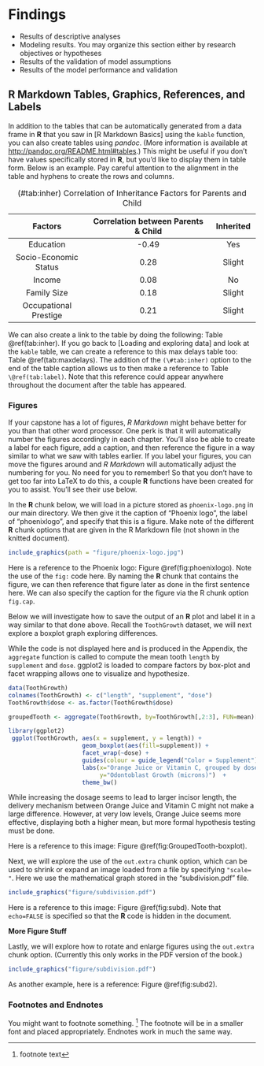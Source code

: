 # Findings {#findings .unnumbered}

 * Results of descriptive analyses
 * Modeling results. You may organize this section either by research objectives or hypotheses
 * Results of the validation of model assumptions
 * Results of the model performance and validation

## R Markdown Tables, Graphics, References, and Labels {#ref-labels .unnumbered}

In addition to the tables that can be automatically generated from a data frame in **R** that you saw in [R Markdown Basics] using the `kable` function, you can also create tables using _pandoc_. (More information is available at <http://pandoc.org/README.html#tables>.)  This might be useful if you don't have values specifically stored in **R**, but you'd like to display them in table form.  Below is an example.  Pay careful attention to the alignment in the table and hyphens to create the rows and columns.

----------------------------------------------------------------------------------
  Factors                    Correlation between Parents & Child      Inherited
------------------------- ----------------------------------------- --------------
  Education                                -0.49                         Yes
  
  Socio-Economic Status                     0.28                        Slight   
  
  Income                                    0.08                          No
  
  Family Size                               0.18                        Slight
  
  Occupational Prestige                     0.21                        Slight
------------------------- ----------------------------------------- --------------
Table: (\#tab:inher) Correlation of Inheritance Factors for Parents and Child 

We can also create a link to the table by doing the following: Table \@ref(tab:inher).  If you go back to [Loading and exploring data] and look at the `kable` table, we can create a reference to this max delays table too: Table \@ref(tab:maxdelays). The addition of the `(\#tab:inher)` option to the end of the table caption allows us to then make a reference to Table `\@ref(tab:label)`. Note that this reference could appear anywhere throughout the document after the table has appeared.  

<!-- We will next explore ways to create this label-ref link using figures. -->

\clearpage
 
<!-- clearpage ends the page, and also dumps out all floats.
  Floats are things like tables and figures. -->


### Figures {.unnumbered}

If your capstone has a lot of figures, _R Markdown_ might behave better for you than that other word processor.  One perk is that it will automatically number the figures accordingly in each chapter.    You'll also be able to create a label for each figure, add a caption, and then reference the figure in a way similar to what we saw with tables earlier.  If you label your figures, you can move the figures around and _R Markdown_ will automatically adjust the numbering for you.  No need for you to remember!  So that you don't have to get too far into LaTeX to do this, a couple **R** functions have been created for you to assist.  You'll see their use below.

<!--
One thing that may be annoying is the way _R Markdown_ handles "floats" like tables and figures (it's really \LaTeX's fault). \LaTeX\ will try to find the best place to put your object based on the text around it and until you're really, truly done writing you should just leave it where it lies. There are some optional arguments specified in the options parameter of the `label` function.  If you need to shift your figure around, it might be good to look here on tweaking the options argument:  <https://en.wikibooks.org/wiki/LaTeX/Floats,_Figures_and_Captions>

If you need a graphic or tabular material to be part of the text, you can just put it inline. If you need it to appear in the list of figures or tables, it should be placed in a code chunk.
-->


In the **R** chunk below, we will load in a picture stored as `phoenix-logo.png` in our main directory.  We then give it the caption of "Phoenix logo", the label of "phoenixlogo", and specify that this is a figure.  Make note of the different **R** chunk options that are given in the R Markdown file (not shown in the knitted document).

```r
include_graphics(path = "figure/phoenix-logo.jpg")
```

Here is a reference to the Phoenix logo: Figure \@ref(fig:phoenixlogo).  Note the use of the `fig:` code here.  By naming the **R** chunk that contains the figure, we can then reference that figure later as done in the first sentence here.  We can also specify the caption for the figure via the R chunk option `fig.cap`.

\clearpage 

<!-- starts a new page and stops trying to place floats such as tables and figures -->

Below we will investigate how to save the output of an **R** plot and label it in a way similar to that done above.  Recall the `ToothGrowth` dataset, we will next explore a boxplot graph exploring differences.

While the code is not displayed here and is produced in the Appendix, the `aggregate` function is called to compute the mean tooth `length` by  `supplement` and `dose`. ggplot2 is loaded to compare factors by box-plot and facet wrapping allows one to visualize and hypothesize.

```r
data(ToothGrowth)
colnames(ToothGrowth) <- c("length", "supplement", "dose")
ToothGrowth$dose <- as.factor(ToothGrowth$dose)

groupedTooth <- aggregate(ToothGrowth, by=ToothGrowth[,2:3], FUN=mean)[,1:3]

library(ggplot2)
 ggplot(ToothGrowth, aes(x = supplement, y = length)) + 
                     geom_boxplot(aes(fill=supplement)) + 
                     facet_wrap(~dose) + 
                     guides(colour = guide_legend("Color = Supplement")) + 
                     labs(x="Orange Juice or Vitamin C, grouped by dose", 
                          y="Odontoblast Growth (microns)")  +
                     theme_bw()
```

While increasing the dosage seems to lead to larger incisor length, the delivery mechanism between Orange Juice and Vitamin C might not make a large difference. However, at very low levels, Orange Juice seems more effective, displaying both a higher mean, but more formal hypothesis testing must be done. 

Here is a reference to this image: Figure \@ref(fig:GroupedTooth-boxplot).


\clearpage

Next, we will explore the use of the `out.extra` chunk option, which can be used to shrink or expand an image loaded from a file by specifying `"scale= "`. Here we use the mathematical graph stored in the "subdivision.pdf" file.

```r
include_graphics("figure/subdivision.pdf")
```

Here is a reference to this image: Figure \@ref(fig:subd).  Note that `echo=FALSE` is specified so that the **R** code is hidden in the document.

**More Figure Stuff**

Lastly, we will explore how to rotate and enlarge figures using the `out.extra` chunk option.  (Currently this only works in the PDF version of the book.)

```r
include_graphics("figure/subdivision.pdf")
```

As another example, here is a reference: Figure \@ref(fig:subd2).  

### Footnotes and Endnotes  {.unnumbered}

You might want to footnote something. ^[footnote text] The footnote will be in a smaller font and placed appropriately. Endnotes work in much the same way. 

